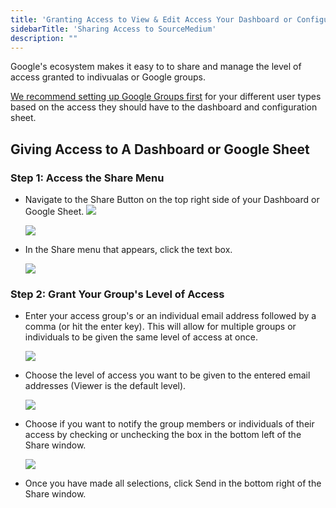 ```yaml
---
title: 'Granting Access to View & Edit Access Your Dashboard or Configuration Sheet'
sidebarTitle: 'Sharing Access to SourceMedium'
description: ""
---
```


Google's ecosystem makes it easy to to share and manage the level of access granted to indivualas or Google groups.

[We recommend setting up Google Groups first](/onboarding/analytics-tools/creating-google-groups) for your different user types based on the access they should have to the dashboard and configuration sheet.

## Giving Access to A Dashboard or Google Sheet 

### Step 1: Access the Share Menu
- Navigate to the Share Button on the top right side of your Dashboard or Google Sheet.
  ![](/images/article-imgs/creating-google-groups/Untitled.png)
  
  ![](/images/article-imgs/creating-google-groups/Untitled1.png)

- In the Share menu that appears, click the text box.

  ![](/images/article-imgs/creating-google-groups/Untitled2.png)

### Step 2: Grant Your Group's Level of Access
- Enter your access group's or an individual email address followed by a comma (or hit the enter key). This will allow for multiple groups or individuals to be given the same level of access at once.

  ![](/images/article-imgs/creating-google-groups/Untitled3.png)

- Choose the level of access you want to be given to the entered email addresses (Viewer is the default level).

  ![](/images/article-imgs/creating-google-groups/Untitled4.png)

- Choose if you want to notify the group members or individuals of their access by checking or unchecking the box in the bottom left of the Share window.

  ![](/images/article-imgs/creating-google-groups/Untitled5.png)

- Once you have made all selections, click Send in the bottom right of the Share window.